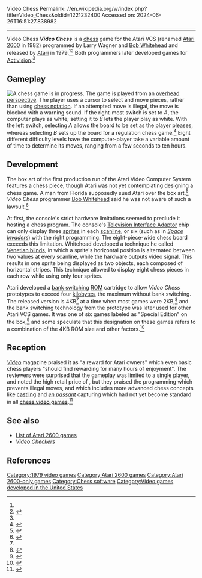 Video Chess
Permalink: //en.wikipedia.org/w/index.php?title=Video_Chess&oldid=1221232400
Accessed on: 2024-06-26T16:51:27.838982



------
Video Chess
{{Use mdy dates|date=October 2023}}
{{Infobox video game
| title = Video Chess
| developer = Larry Wagner<br>Bob Whitehead
| publisher = [[Atari, Inc.|Atari]]
| platforms = [[Atari 2600]]
| released = 1979
| genre = Chess
|image = Video Chess Special Edition cover.jpg
|caption = ''Special Edition'' cover
|alt = ''Video Chess Special Edition'' cover
}}
'''''Video Chess''''' is a [[chess]] game for the Atari VCS (renamed [[Atari 2600]] in 1982) programmed by Larry Wagner and [[Bob Whitehead]] and released by [[Atari, Inc.|Atari]] in 1979.<ref name=giantlist/><ref>{{cite web|title=Venetian Blinds Demo|url=https://www.atariage.com/software_page.html?SoftwareLabelID=2701|website=AtariAge|access-date=April 23, 2017|archive-date=June 1, 2018|archive-url=https://web.archive.org/web/20180601100701/https://atariage.com/software_page.html?SoftwareLabelID=2701|url-status=dead}}</ref> Both programmers later developed games for [[Activision]].<ref name="giantlist"/>

==Gameplay==
[[File:Videochess.png|thumb|A chess game is in progress.]]
The game is played from an [[Video game graphics#Top-down perspective|overhead perspective]]. The player uses a cursor to select and move pieces, rather than using [[Algebraic notation (chess)|chess notation]]. If an attempted move is illegal, the move is blocked with a warning sound. If the right-most switch is set to ''A'', the computer plays as white; setting it to ''B'' lets the player play as white. With the left switch, selecting ''A'' allows the board to be set as the player pleases, whereas selecting ''B'' sets up the board for a regulation chess game.<ref name="manual">{{cite web|title=Video Chess Manual|url=https://archive.org/details/Video_Chess_1978_Atari|website=archive.org|year=1978 }}</ref> Eight different difficulty levels have the computer-player take a variable amount of time to determine its moves, ranging from a few seconds to ten hours.

==Development==
The box art of the first production run of the Atari Video Computer System features a chess piece, though Atari was not yet contemplating designing a chess game. A man from Florida supposedly sued Atari over the box art.<ref name="atariage">{{cite web | url=http://www.atariage.com/software_page.php?SoftwareID=1429 | title=Video Chess (Atari) | publisher=AtariAge | access-date=April 28, 2024}}</ref> ''Video Chess'' programmer [[Bob Whitehead]] said he was not aware of such a lawsuit.<ref name="interview-bw">{{cite web | url=http://www.digitpress.com/library/interviews/interview_bob_whitehead.html | title=DP Interviews Bob Whitehead | publisher=Digital Press | access-date=August 28, 2007 }}</ref>

At first, the console's strict hardware limitations seemed to preclude it hosting a chess program. The console's [[Television Interface Adaptor]] chip can only display three [[Sprite (computer graphics)|sprites]] in each [[scanline]], or six (such as in ''[[Space Invaders]]'') with the right programming. The eight-piece-wide chess board exceeds this limitation. Whitehead developed a technique he called [[Venetian blinds]], in which a sprite's horizontal position is alternated between two values at every scanline, while the hardware outputs video signal. This results in one sprite being displayed as two objects, each composed of horizontal stripes. This technique allowed to display eight chess pieces in each row while using only four sprites.

Atari developed a [[bank switching]] [[Read-only memory|ROM]] cartridge to allow ''Video Chess'' prototypes to exceed four [[kilobyte]]s, the maximum without bank switching. The released version is 4KB<ref name="atariage"/> at a time when most games were 2KB,<ref>{{cite web |url=https://forums.atariage.com/topic/97812-info-on-ks/#comment-1185744 |title=Info on "K"s |author=<!--Not stated--> |date=November 30, 2006 |website=atariage.com |access-date=October 2, 2023}}</ref> and the bank switching technology from the prototype was later used for other Atari VCS games. It was one of six games labeled as "Special Edition" on the box,<ref>{{cite web |url=https://gamefaqs.gamespot.com/atari2600/916365-atari-2600/faqs/9482 |title=The Giant List of 2600 Label Variations: Version 6.0 |last=Earney |first=John |date=1997 |website=gamespot.com |access-date=2024-04-01}}</ref> and some speculate that this designation on these games refers to a combination of the 4KB ROM size and other factors.<ref>{{cite web |url=https://forums.atariage.com/topic/310705-special-edition-carts-whats-so-special/#comment-4620528 |title=Special Edition carts - What's so special? |last=Are |first=Jay |date=2020-08-29 |website=atariage.com |access-date=2024-04-01}}</ref>

==Reception==
''[[Video (magazine)|Video]]'' magazine praised it as "a reward for Atari owners" which even basic chess players "should find rewarding for many hours of enjoyment". The reviewers were surprised that the gameplay was limited to a single player, and noted the high retail price of {{US$|40|1979|round=-1}}, but they praised the programming which prevents illegal moves, and which includes more advanced chess concepts like [[castling]] and ''[[en passant]]'' capturing which had not yet become standard in all [[computer chess|chess video games]].<ref name=kunkel>{{cite magazine |last1= Kunkel |first1= Bill |author-link1= Bill Kunkel (gaming)|last2= Laney |first2= Frank |author-link2= Arnie Katz|date= April 1980 |title= Arcade Alley: Faster Than A Bullet - Atari's Super Game |magazine= [[Video (magazine)|Video]]|publisher= Reese Communications|pages= 18, 76, and 77 |issn= 0147-8907}}</ref>{{rp|77}}

==See also==
{{Portal|Video games|1980s|Chess}}
*[[List of Atari 2600 games]]
*''[[Video Checkers]]''

==References==
{{reflist|refs=
<ref name=giantlist>{{cite web|title=The Giant List of Classic Game Programmers|url=https://dadgum.com/giantlist/ |last1=Hague |first1=James}}</ref>
}}

[[Category:1979 video games]]
[[Category:Atari 2600 games]]
[[Category:Atari 2600-only games]]
[[Category:Chess software]]
[[Category:Video games developed in the United States]]